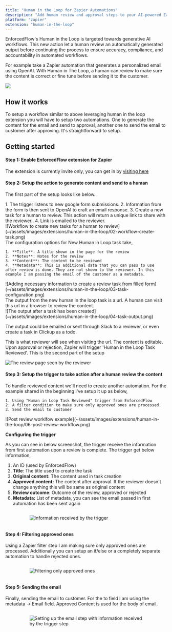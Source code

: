 ```yaml
---
title: "Human in the Loop for Zapier Automations"
description: "Add human review and approval steps to your AI-powered Zapier workflows"
platform: "zapier"
extension: "human-in-the-loop"
---
```



EnforcedFlow's Human in the Loop is targeted towards generative AI workflows. This new action let a human review an automatically generated output before continuing the process to ensure accuracy, compliance, and accountability in automated workflows.

For example take a Zapier automation that generates a personalized email using OpenAI. With Human in The Loop, a human can review to make sure the content is correct or fine tune before sending it to the customer.

![](~/assets/images/extensions/human-in-the-loop/01-example-overview.png)

## How it works

To setup a workflow similar to above leveraging human in the loop extension you will have to setup two automations. One to generate the content for the email and send to approval, another one to send the email to customer after approving. It's straightforward to setup.

## Getting started

#### Step 1: Enable EnforcedFlow extension for Zapier

The extension is currently invite only, you can get in by [visiting here](https://zapier.com/developer/public-invite/215376/986b22688fba404a907e58b2fff5a026/)

#### Step 2: Setup the action to generate content and send to a human

The first part of the setup looks like below.

<MultiColumn ratio="equal" gap="md">
  <div slot="left">
    1. The trigger listens to new google form submissions.
    2. Information from the form is then sent to OpenAI to craft an email response.
    3. Create a new task for a human to review. This action will return a unique link to share with the reviewer..
    4. Link is emailed to the reviewer.
  </div>

  <div slot="right">
    ![Workflow to create new tasks for a human to review](~/assets/images/extensions/human-in-the-loop/02-workflow-create-task.png)
  </div>
</MultiColumn>

<MultiColumn ratio="equal" gap="md">
  <div slot="left">
    The configuration options for New Human in Loop task take,

    1. **Title**: A title shown in the page for the review
    2. **Notes**: Notes for the review
    3. **Content**: The content to be reviewed
    4. **Metadata**: This is additional data that you can pass to use after review is done. They are not shown to the reviewer. In this example I am passing the email of the customer as a metadata.
  </div>

  <div slot="right">
    ![Adding necessary information to create a review task from filled form](~/assets/images/extensions/human-in-the-loop/03-task-configuration.png)
  </div>
</MultiColumn>

<MultiColumn ratio="equal" gap="md">
  <div slot="left">
    The output from the new human in the loop task is a url. A human can visit this url in a browser to review the content.
  </div>

  <div slot="right">
    ![The output after a task has been created](~/assets/images/extensions/human-in-the-loop/04-task-output.png)
  </div>
</MultiColumn>

The output could be emailed or sent through Slack to a reviewer, or even create a task in Clickup as a todo.

This is what reviewer will see when visiting the url. The content is editable. Upon approval or rejection, Zapier will trigger 'Human in the Loop Task Reviewed'. This is the second part of the setup

![The review page seen by the reviewer](~/assets/images/extensions/human-in-the-loop/05-review-page.png)

#### Step 3: Setup the trigger to take action after a human review the content

<MultiColumn ratio="equal" gap="md">
  <div slot="left">
    To handle reviewed content we'll need to create another automation. For the example shared in the beginning I've setup it up as below,

    1. Using "Human in Loop Task Reviewed" trigger from EnforcedFlow
    2. A filter condition to make sure only approved ones are processed.
    3. Send the email to customer
  </div>

  <div slot="right">
    ![Post review worklfow example](~/assets/images/extensions/human-in-the-loop/06-post-review-workflow.png)
  </div>
</MultiColumn>

**Configuring the trigger**

As you can see in below screenshot, the trigger receive the information from first automation upon a review is complete. The trigger get below information,

1. An ID (used by EnforcedFlow)
2. **Title**: The title used to create the task
3. **Original content:** The content used in task creation
4. **Approved content:** The content after approval. If the reviewer doesn't change anything this will be same as original content
5. **Review outcome**: Outcome of the review, approved or rejected
6. **Metadata:** List of metadata, you can see the email passed in first automation has been sent again

<div style="display: flex; justify-content: center; width: 100%;">
  <div style="width: 70%;">

![Information received by the trigger](~/assets/images/extensions/human-in-the-loop/07-trigger-information.png)

  </div>
</div>

#### Step 4: Filtering approved ones

Using a Zapier filter step I am making sure only approved ones are processed. Additionally you can setup an if/else or a completely separate automation to handle rejected ones.

<div style="display: flex; justify-content: center; width: 100%;">
  <div style="width: 70%;">

![Filtering only approved ones](~/assets/images/extensions/human-in-the-loop/08-filter-approved.png)

  </div>
</div>

#### Step 5: Sending the email

Finally, sending the email to customer. For the to field I am using the metadata -> Email field. Approved Content is used for the body of email.

<div style="display: flex; justify-content: center; width: 100%;">
  <div style="width: 70%;">

![Setting up the email step with information received by the trigger step](~/assets/images/extensions/human-in-the-loop/09-email-setup.png)

  </div>
</div>

